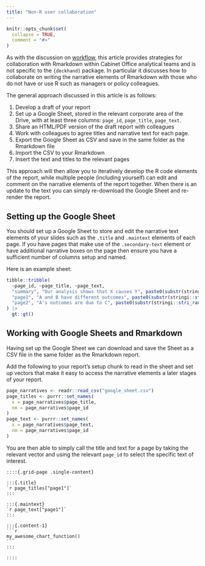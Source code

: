 ```yaml
---
title: "Non-R user collaboration"
---
```


```r
knitr::opts_chunk$set(
  collapse = TRUE,
  comment = "#>"
)
```

As with the discussion on [workflow](workflow.html), this article provides strategies for collaboration with Rmarkdown within Cabinet Office analytical teams and is not specific to the `{deckhand}` package. In particular it discusses how to collaborate on writing the narrative elements of Rmarkdown with those who do not have or use R such as managers or policy colleagues.

The general approach discussed in this article is as follows:

1. Develop a draft of your report
1. Set up a Google Sheet, stored in the relevant corporate area of the Drive, with at least three columns: `page_id`, `page_title`, `page_text`.
1. Share an HTML/PDF version of the draft report with colleagues
1. Work with colleagues to agree titles and narrative text for each page.
1. Export the Google Sheet as CSV and save in the same folder as the Rmarkdown file
1. Import the CSV to your Rmarkdown
1. Insert the text and titles to the relevant pages

This approach will then allow you to iteratively develop the R code elements of the report, while multiple people (including yourself) can edit and comment on the narrative elements of the report together. When there is an update to the text you can simply re-download the Google Sheet and re-render the report.

## Setting up the Google Sheet
You should set up a Google Sheet to store and edit the narrative text elements of your slides such as the `.title` and `.maintext` elements of each page. If you have pages that make use of the `.secondary-text` element or have additional narrative boxes on the page then ensure you have a sufficient number of columns setup and named.

Here is an example sheet:

```r
tibble::tribble(
  ~page_id, ~page_title, ~page_text,
  "summary", "Our analysis shows that X causes Y", paste0(substr(stringi::stri_rand_lipsum(1), 1, 150), "..."),
  "page1", "A and B have different outcomes", paste0(substr(stringi::stri_rand_lipsum(1), 1, 150), "..."),
  "page2", "A's outcomes are due to C", paste0(substr(stringi::stri_rand_lipsum(1), 1, 150), "...")
) |>
  gt::gt()
```


## Working with Google Sheets and Rmarkdown
Having set up the Google Sheet we can download and save the Sheet as a CSV file in the same folder as the Rmarkdown report.

Add the following to your report's setup chunk to read in the sheet and set up vectors that make it easy to access the narrative elements a later stages of your report.

````r
page_narratives <- readr::read_csv("google_sheet.csv")
page_titles <- purrr::set_names(
  x = page_narratives$page_title,
  nm = page_narratives$page_id
)
page_text <- purrr::set_names(
  x = page_narratives$page_text,
  nm = page_narratives$page_id
)
````

You are then able to simply call the title and text for a page by taking the relevant vector and using the relevant `page_id` to select the specific text of interest.

````verbatim
::::{.grid-page .single-content}

:::{.title}
`r page_titles["page1"]`
:::
  
:::{.maintext}
`r page_text["page1"]`
:::

:::{.content-1}
```r
my_awesome_chart_function()
```
:::

::::
````

